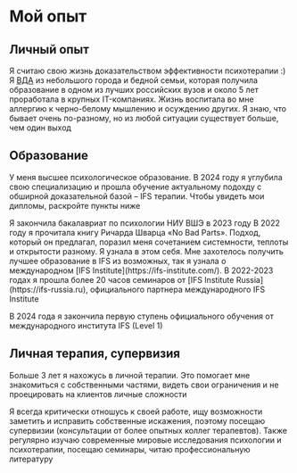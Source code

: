 
# Мой опыт

## Личный опыт

Я считаю свою жизнь доказательством эффективности психотерапии :) Я [ВДА](https://fem-books.livejournal.com/2123804.html) из небольшого города и бедной семьи, которая получила образование в одном из лучших российских вузов и около 5 лет проработала в крупных IT-компаниях. Жизнь воспитала во мне аллергию к черно-белому мышлению и осуждению других. Я знаю, что бывает очень по-разному, но из любой ситуации существует больше, чем один выход

## Образование

У меня высшее психологическое образование. В 2024 году я углубила свою специализацию и прошла обучение актуальному подохду с обширной доказательной базой – IFS терапии. Чтобы увидеть мои дипломы, раскройте пункты ниже

<Accordion title="НИУ ВШЭ Психология">
  Я закончила бакалавриат по психологии НИУ ВШЭ в 2023 году
  <ResizableImage src={hseDiploma} alt="Диплом бакалавра психологии НИУ ВШЭ" />
</Accordion>

<Accordion title="IFS Institute Level 1">
  В 2022 году я прочитала книгу Ричарда Шварца «No Bad Parts». Подход, который он предлагал, поразил меня сочетанием системности, теплоты и открытости разному. Я узнала в этом себя. Мне захотелось получить лучшее образование в IFS из возможных, так я узнала о международном [IFS Institute](https://ifs-institute.com/). В 2022-2023 годах я прошла более 20 часов семинаров от [IFS Institute Russia](https://ifs-russia.ru), официального партнера международного IFS Institute
  
  В 2024 года я закончила первую ступень официального обучения от международного института IFS (Level 1)
    <ResizableImage src={ifsCertificate4} alt="IFS сертификат 1" />
    <ResizableImage src={ifsCertificate1} alt="IFS сертификат 2" />
    <ResizableImage src={ifsCertificate2} alt="IFS сертификат 3" />
    <ResizableImage src={ifsCertificate3} alt="IFS сертификат 4" />
</Accordion>

## Личная терапия, супервизия

Больше 3 лет я нахожусь в личной терапии. Это помогает мне знакомиться с собственными частями, видеть свои ограничения и не проецировать на клиентов личные сложности

Я всегда критически отношусь к своей работе, ищу возможности заметить и исправить собственные искажения, поэтому посещаю супервизии (консультации от более опытных коллег терапевтов). Также регулярно изучаю современные мировые исследования психологии и психотерапии, посещаю семинары, читаю профессиональную литературу
